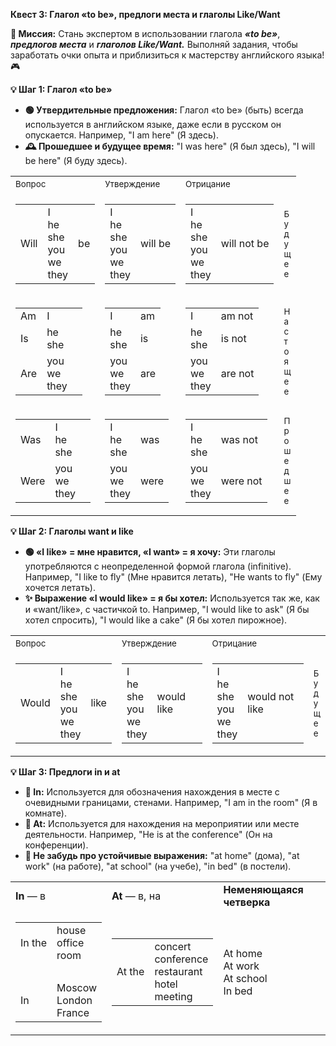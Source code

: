 
**Квест 3: Глагол «to be», предлоги места и глаголы Like/Want**

**🎯 Миссия:**
Стань экспертом в использовании глагола ***«to be»***, ***предлогов места*** и ***глаголов Like/Want.*** Выполняй задания, чтобы заработать очки опыта и приблизиться к мастерству английского языка! 🎮

**💡 Шаг 1: Глагол «to be»**
- **🟢 Утвердительные предложения:** Глагол <Highlight>«to be» (быть)</Highlight> всегда используется в английском языке, даже если в русском он опускается. Например, <Highlight>"I am here"</Highlight> <Highlight>(Я здесь).</Highlight>
- **🕰 Прошедшее и будущее время:** <Highlight>"I was here"</Highlight> <Highlight>(Я был здесь),</Highlight> <Highlight>"I will be here"</Highlight> <Highlight>(Я буду здесь).</Highlight>

<table className="main">
  <tbody>
  <tr>
    <td><small>Вопрос</small></td>
    <td><small>Утверждение</small></td>
    <td><small>Отрицание</small></td>
    <td>&nbsp;</td>
  </tr>
  <tr>
    <td className="cel_11">
      <table>
        <tbody>
        <tr>
          <td>Will</td>
          <td>
            <div>I</div>
            <div>he</div>
            <div>she</div>
            <div>you</div>
            <div>we</div>
            <div>they</div>
          </td>
          <td>be</td>
        </tr>
        </tbody>
      </table>
    </td>
    <td className="cel_12">
      <table>
        <tbody>
        <tr>
          <td>
            <div>I</div>
            <div>he</div>
            <div>she</div>
            <div>you</div>
            <div>we</div>
            <div>they</div>
          </td>
          <td>will be</td>
        </tr>
        </tbody>
      </table>
    </td>
    <td className="cel_13">
      <table>
        <tbody>
        <tr>
          <td>
            <div>I</div>
            <div>he</div>
            <div>she</div>
            <div>you</div>
            <div>we</div>
            <div>they</div>
          </td>
          <td>will not be</td>
        </tr>
        </tbody>
      </table>
    </td>
    <td><small><span className="timeline">Б<br/>
у<br/>
д<br/>
у<br/>
щ<br/>
е<br/>
е</span></small></td>
  </tr>
  <tr>
    <td className="cel_21">
      <table>
        <tbody>
        <tr>
          <td>Am</td>
          <td>
            <div>I</div>
          </td>
          <td></td>
        </tr>
        <tr>
          <td>Is</td>
          <td>
            <div>he</div>
            <div>she</div>
          </td>
        </tr>
        <tr>
          <td>Are</td>
          <td>
            <div>you</div>
            <div>we</div>
            <div>they</div>
          </td>
          <td></td>
        </tr>
        </tbody>
      </table>
    </td>
    <td className="cel_22">
      <table>
        <tbody>
        <tr>
          <td>
            <div>I</div>
          </td>
          <td>am</td>
        </tr>
        <tr>
          <td>
            <div>he</div>
            <div>she</div>
          </td>
          <td>is</td>
        </tr>
        <tr>
          <td>
            <div>you</div>
            <div>we</div>
            <div>they</div>
          </td>
          <td>are</td>
        </tr>
        </tbody>
      </table>
    </td>
    <td className="cel_23">
      <table>
        <tbody>
        <tr>
          <td>
            <div>I</div>
          </td>
          <td>am not</td>
        </tr>
        <tr>
          <td>
            <div>he</div>
            <div>she</div>
          </td>
          <td>is not</td>
        </tr>
        <tr>
          <td>
            <div>you</div>
            <div>we</div>
            <div>they</div>
          </td>
          <td>are not</td>
        </tr>
        </tbody>
      </table>
    </td>
    <td><small><span className="timeline">Н<br/> а<br/> с<br/> т<br/> о<br/> я<br/> щ<br/> е<br/> е</span></small></td>
  </tr>
  <tr>
    <td className="cel_31">
      <table>
        <tbody>
        <tr>
          <td>Was</td>
          <td>
            <div>I</div>
            <div>he</div>
            <div>she</div>
          </td>
          <td></td>
        </tr>
        <tr>
          <td>Were</td>
          <td>
            <div>you</div>
            <div>we</div>
            <div>they</div>
          </td>
          <td></td>
        </tr>
        </tbody>
      </table>
    </td>
    <td className="cel_32">
      <table>
        <tbody>
        <tr>
          <td>
            <div>I</div>
            <div>he</div>
            <div>she</div>
          </td>
          <td>was</td>
        </tr>
        <tr>
          <td>
            <div>you</div>
            <div>we</div>
            <div>they</div>
          </td>
          <td>were</td>
        </tr>
        </tbody>
      </table>
    </td>
    <td className="cel_33">
      <table>
        <tbody>
        <tr>
          <td>
            <div>I</div>
            <div>he</div>
            <div>she</div>
          </td>
          <td>was not</td>
        </tr>
        <tr>
          <td>
            <div>you</div>
            <div>we</div>
            <div>they</div>
          </td>
          <td>were not</td>
        </tr>
        </tbody>
      </table>
    </td>
    <td><small>
      <span className="timeline">П<br/> р<br/> о<br/> ш<br/> е<br/> д<br/> ш<br/> е<br/> е</span>
    </small>
    </td> 
  </tr>
  </tbody>
</table>

**💡 Шаг 2: Глаголы want и like**
- **🟢 «I like» = мне нравится, «I want» = я хочу:** Эти глаголы употребляются с неопределенной формой глагола (infinitive). Например, <Highlight>"I like to fly"</Highlight> <Highlight>(Мне нравится летать),</Highlight> <Highlight>"He wants to fly"</Highlight> <Highlight>(Ему хочется летать).</Highlight>
- **✨ Выражение «I would like» = я бы хотел:** Используется так же, как и <Highlight>«want/like»,</Highlight> с частичкой <Highlight>to.</Highlight> Например, <Highlight>"I would like to ask"</Highlight> <Highlight>(Я бы хотел спросить),</Highlight> <Highlight>"I would like a cake"</Highlight> <Highlight>(Я бы хотел пирожное).</Highlight>

<table className="main text-sm md:text-md">
  <tbody>
  <tr>
    <td><small>Вопрос</small></td>
    <td><small>Утверждение</small></td>
    <td><small>Отрицание</small></td>
    <td>&nbsp;</td>
  </tr>
  <tr>
    <td className="cel_11">
      <table>
        <tbody>
        <tr>
          <td>Would</td>
          <td>
            <div>I</div>
            <div>he</div>
            <div>she</div>
            <div>you</div>
            <div>we</div>
            <div>they</div>
          </td>
          <td>like</td>
        </tr>
        </tbody>
      </table>
    </td>
    <td className="cel_12">
      <table>
        <tbody>
        <tr>
          <td>
            <div>I</div>
            <div>he</div>
            <div>she</div>
            <div>you</div>
            <div>we</div>
            <div>they</div>
          </td>
          <td>would like</td>
        </tr>
        </tbody>
      </table>
    </td>
    <td className="cel_13">
      <table>
        <tbody>
        <tr>
          <td>
            <div>I</div>
            <div>he</div>
            <div>she</div>
            <div>you</div>
            <div>we</div>
            <div>they</div>
          </td>
          <td>would not like</td>
        </tr>
        </tbody>
      </table>
    </td>
    <td><small><span className="timeline">Б<br/> у<br/> д<br/> у<br/> щ<br/> е<br/> е</span></small></td>
  </tr>
  </tbody>
</table>

**💡 Шаг 3: Предлоги in и at**
- **📍 In:** Используется для обозначения нахождения в месте с очевидными границами, стенами. Например, <Highlight>"I am in the room"</Highlight> <Highlight>(Я в комнате).</Highlight>
- **📍 At:** Используется для нахождения на мероприятии или месте деятельности. Например, <Highlight>"He is at the conference"</Highlight> <Highlight>(Он на конференции).</Highlight>
- **🧩 Не забудь про устойчивые выражения:**  <Highlight>"at home"</Highlight> <Highlight>(дома),</Highlight> <Highlight>"at work"</Highlight> <Highlight>(на работе),</Highlight> <Highlight>"at school"</Highlight> <Highlight>(на учебе),</Highlight> <Highlight>"in bed"</Highlight> <Highlight>(в постели).</Highlight>

<table className="main text-xs md:text-md">
  <tbody>
  <tr>
    <td><strong>In</strong> — в</td>
    <td><strong>At</strong> — в, на</td>
    <td><strong>Неменяющаяся четверка</strong></td>
  </tr>
  <tr>
    <td>
      <table>
        <tbody>
        <tr>
          <td>In&nbsp;the</td>
          <td>house<br/>office<br/>room</td>
        </tr>
        <tr>
          <td>&nbsp;</td>
        </tr>
        <tr>
          <td>In</td>
          <td>Moscow<br/>London<br/>France</td>
        </tr>
        </tbody>
      </table>
    </td>
    <td>
      <table>
        <tbody>
        <tr>
          <td>At&nbsp;the</td>
          <td>concert<br/>conference<br/>restaurant<br/>hotel<br/>meeting</td>
        </tr>
        </tbody>
      </table>
    </td>
    <td>At home<br/>At work<br/>At school<br/>In bed</td>
  </tr>
  </tbody>
</table>
